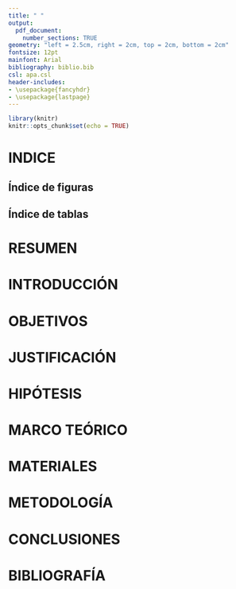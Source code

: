 ```yaml
---
title: " "
output:
  pdf_document:
    number_sections: TRUE
geometry: "left = 2.5cm, right = 2cm, top = 2cm, bottom = 2cm"
fontsize: 12pt
mainfont: Arial
bibliography: biblio.bib
csl: apa.csl
header-includes:
- \usepackage{fancyhdr}
- \usepackage{lastpage}
---
```


```r
library(knitr)
knitr::opts_chunk$set(echo = TRUE)
```

\begin{centering}

\huge
{\bf UNIVERSIDAD DE GUADALAJARA}

\vspace{0.1cm}

\large
{\bf CENTRO UNIVERSITARIO DE CIENCIAS BIOLÓGICAS Y AGROPECUARIAS}

\large
{\bf DIVISION DE CIENCIAS BIOLÓGICAS Y AMBIENTALES}

\vspace{0.5cm}

```r
knitr::include_graphics("img/udglogo.png")
```
\vspace{0.5cm}

\Large
{\bf Diversidad funcional y taxonómica de aves en cultivos de aguacate (\emph{Persea americana}) en el Nevado de Colima, Jalisco, México}

\vspace{1cm}

\large
{\bf Tesis para obtener el Título de Licenciado en Biología}

\large
{\bf Presenta: Alejandro Antonio Ruiz García}

\vspace{2cm}

\large
{\bf Director de tesis: Mtra. Sonia Navarro Pérez}

\large
{\bf Codirector de tesis: Dr. Enrique Sánchez Ramos}

\vspace{1cm}

\normalsize
{\bf Zapopan, Jalisco, julio de 2021}

\end{centering}

\newpage

\renewcommand{\contentsname}{}
# INDICE {.unlisted .unnumbered}
\tableofcontents

\newpage

## Índice de figuras
\renewcommand{\listfigurename}{}
\listoffigures

## Índice de tablas
\renewcommand{\listtablename}{}
\listoftables

\newpage

# RESUMEN {.center}

\newpage

# INTRODUCCIÓN

\newpage

# OBJETIVOS

\newpage

# JUSTIFICACIÓN

\newpage

# HIPÓTESIS

\newpage

# MARCO TEÓRICO

\newpage

# MATERIALES

\newpage

# METODOLOGÍA

\newpage

# CONCLUSIONES

\newpage

# BIBLIOGRAFÍA